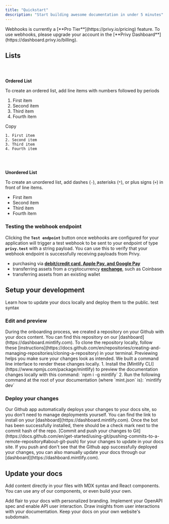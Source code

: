 ```yaml
---
title: "Quickstart"
description: "Start building awesome documentation in under 5 minutes"
---
```


<Info>
  Webhooks is currently a [**Pro Tier**](https://privy.io/pricing) feature. To use webhooks, please
  upgrade your account in the [**Privy Dashboard**](https://dashboard.privy.io/billing).
</Info>


## **Lists**

### [**​**](http://localhost:3001/list-table#ordered-list)

**Ordered List**

To create an ordered list, add line items with numbers followed by periods

1. First item
2. Second item
3. Third item
4. Fourth item

Copy

```mdx
1. First item
2. Second item
3. Third item
4. Fourth item
```

### [**​**](http://localhost:3001/list-table#unordered-list)

**Unordered List**

To create an unordered list, add dashes (`-`), asterisks (`*`), or plus signs (`+`) in front of line items.

- First item
- Second item
- Third item
- Fourth item

### Testing the webhook endpoint

Clicking the **`Test endpoint`** button once webhooks are configured for your application will trigger a test webhook to be sent to your endpoint of type **`privy.test`** with a string payload. You can use this to verify that your webhook endpoint is successfully receiving payloads from Privy.

- purchasing via [**debit/credit card, Apple Pay, and Google Pay**](#card)
- transferring assets from a cryptocurrency [**exchange**](#exchange), such as Coinbase
- transferring assets from an existing wallet

## Setup your development

Learn how to update your docs locally and deploy them to the public. test syntax

### Edit and preview

<AccordionGroup>
  <Accordion title="Clone your docs locally" icon="github">
    During the onboarding process, we created a repository on your Github with
    your docs content. You can find this repository on our
    [dashboard](https://dashboard.mintlify.com). To clone the repository
    locally, follow these
    [instructions](https://docs.github.com/en/repositories/creating-and-managing-repositories/cloning-a-repository)
    in your terminal.
  </Accordion>
  <Accordion title="Preview changes" icon="rectangle-terminal">
    Previewing helps you make sure your changes look as intended. We built a
    command line interface to render these changes locally. 1. Install the
    [Mintlify CLI](https://www.npmjs.com/package/mintlify) to preview the
    documentation changes locally with this command: `npm i -g mintlify`
    2. Run the following command at the root of your documentation (where
    `mint.json` is): `mintlify dev`
  </Accordion>
</AccordionGroup>

### Deploy your changes

<AccordionGroup>
  <Accordion title="Install our Github app" icon="message-bot">
    Our Github app automatically deploys your changes to your docs site, so you
    don't need to manage deployments yourself. You can find the link to install on
    your [dashboard](https://dashboard.mintlify.com). Once the bot has been
    successfully installed, there should be a check mark next to the commit hash
    of the repo.
  </Accordion>
  <Accordion title="Push your changes" icon="rocket">
    [Commit and push your changes to
    Git](https://docs.github.com/en/get-started/using-git/pushing-commits-to-a-remote-repository#about-git-push)
    for your changes to update in your docs site. If you push and don't see that
    the Github app successfully deployed your changes, you can also manually
    update your docs through our [dashboard](https://dashboard.mintlify.com).
  </Accordion>
</AccordionGroup>

## Update your docs

Add content directly in your files with MDX syntax and React components. You can use any of our components, or even build your own.

<CardGroup cols="2">
  <Card title="Style Your Docs" icon="paintbrush" href="/settings/global">
    Add flair to your docs with personalized branding.
  </Card>
  <Card title="Add API Endpoints" icon="square-code" href="/api-playground/configuration">
    Implement your OpenAPI spec and enable API user interaction.
  </Card>
  <Card title="Integrate Analytics" icon="chart-mixed" href="/analytics/supported-integrations">
    Draw insights from user interactions with your documentation.
  </Card>
  <Card title="Host on a Custom Domain" icon="browser" href="/settings/custom-domain/subdomain">
    Keep your docs on your own website's subdomain.
  </Card>
</CardGroup>
